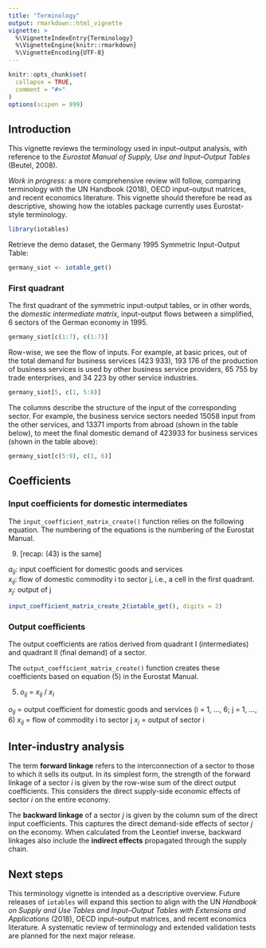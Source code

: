 ```yaml
---
title: "Terminology"
output: rmarkdown::html_vignette
vignette: >
  %\VignetteIndexEntry{Terminology}
  %\VignetteEngine{knitr::rmarkdown}
  %\VignetteEncoding{UTF-8}
---
```


```r
knitr::opts_chunk$set(
  collapse = TRUE,
  comment = "#>"
)
options(scipen = 999)
```

## Introduction

This vignette reviews the terminology used in input–output analysis, 
with reference to the *Eurostat Manual of Supply, Use and Input–Output Tables* (Beutel, 2008). 

*Work in progress:* a more comprehensive review will follow, comparing 
terminology with the UN Handbook (2018), OECD input–output matrices, 
and recent economics literature. This vignette should therefore be 
read as descriptive, showing how the iotables package currently uses 
Eurostat-style terminology.


```r
library(iotables)
```

Retrieve the demo dataset, the Germany 1995 Symmetric Input-Output Table: 

```r
germany_siot <- iotable_get()
```

### First quadrant

The first quadrant of the symmetric input-output tables, or in other words, the _domestic intermediate matrix_, input-output flows between a simplified, 6 sectors of the German economy in 1995. 

```r
germany_siot[c(1:7), c(1:7)]
```

Row-wise, we see the flow of inputs. For example, at basic prices, out of the 
total demand for business services (423 933), 193 176 of the production of 
business services is used by other business service providers, 65 755 by 
trade enterprises, and 34 223 by other service industries.

```r
germany_siot[5, c(1, 5:8)]
```

The columns describe the structure of the input of the corresponding sector. For example, the business service sectors needed 15058 input from the other services, and 13371 imports from abroad (shown in the table below), to meet the final domestic demand of 423933 for business services (shown in the table above):

```r
germany_siot[c(5:9), c(1, 6)]
```

## Coefficients

### Input coefficients for domestic intermediates

The `input_coefficient_matrix_create()` function relies on the following equation. The numbering of the equations is the numbering of the Eurostat Manual.

(9)  \deqn{a_{ij} = x_{ij} / x_j}{a_ij = x_ij / x_j}  [recap: (43) is the same]

$a_{ij}$: input coefficient for domestic goods and services</br>
$x_{ij}$: flow of domestic commodity i to sector j, i.e., a cell in the first quadrant.</br>
$x_j$: output of j

```r
input_coefficient_matrix_create_2(iotable_get(), digits = 2)
```


### Output coefficients

The output coefficients are ratios derived from quadrant I (intermediates) and
quadrant II (final demand) of a sector.

The `output_coefficient_matrix_create()` function creates these coefficients based on equation (5) in the Eurostat Manual.

(5) $o_{ij}$ = $x_{ij}$ / $x_i$ 
 
$o_{ij}$ = output coefficient for domestic goods and services (i = 1, ..., 6; j = 1, ..., 6)
$x_{ij}$ = flow of commodity i to sector j
$x_j$ = output of sector i


## Inter-industry analysis

The term **forward linkage** refers to the interconnection of a sector 
to those to which it sells its output. In its simplest form, the 
strength of the forward linkage of a sector *i* is given by the 
row-wise sum of the direct output coefficients. This considers the 
direct supply-side economic effects of sector *i* on the entire economy.

The **backward linkage** of a sector *j* is given by the column sum 
of the direct input coefficients. This captures the direct demand-side 
effects of sector *j* on the economy. When calculated from the 
Leontief inverse, backward linkages also include the **indirect effects** 
propagated through the supply chain.

## Next steps

This terminology vignette is intended as a descriptive overview. 
Future releases of `iotables` will expand this section to align 
with the UN *Handbook on Supply and Use Tables and Input–Output 
Tables with Extensions and Applications* (2018), OECD input–output 
matrices, and recent economics literature. A systematic review of 
terminology and extended validation tests are planned for the next 
major release.
